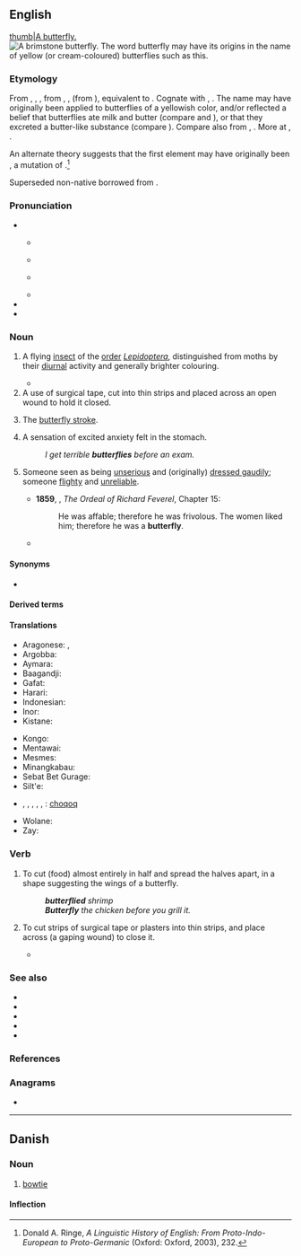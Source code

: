 ==English==
{{commons|Butterfly}}
{{was wotd|2006|January|23}}
{{wikipedia}}
[[image:Polygonia c-album Weinsberg 20070818.jpg|thumb|A butterfly.]]
[[File:Gonepteriyx rhamni.jpg|thumb|A [[w:brimstone butterfly|brimstone butterfly]]. The word ''butterfly'' may have its origins in the name of yellow (or cream-coloured) butterflies such as this.]]

===Etymology===
From {{inh|en|enm|buterflie}}, {{m|enm|butturflye}}, {{m|enm|boterflye}}, from {{inh|en|ang|butorflēoge}}, {{m|ang|buttorflēoge}}, {{m|ang|buterflēoge}} (from {{m|ang|butere||butter}}), equivalent to {{compound|en|butter|fly}}. Cognate with {{cog|nl|botervlieg}}, {{cog|de|Butterfliege||butterfly}}. The name may have originally been applied to butterflies of a yellowish color, and/or reflected a belief that butterflies ate milk and butter (compare {{cog|de|Molkendieb||butterfly|lit=whey thief}} and {{cog|nds|Botterlicker||butterfly|lit=butter-licker}}), or that they excreted a butter-like substance (compare {{cog|nl|boterschijte||butterfly|lit=butter-shitter}}). Compare also {{cog|de|Schmetterling}} from {{m|de|Schmetten||cream}}, {{cog|nds-de|Bottervögel|t=butterfly|lit=butter-fowl}}. More at {{l|en|butter}}, {{l|en|fly}}.

An alternate theory suggests that the first element may have originally been {{m|ang||butor-|beater}}, a mutation of {{m|ang|bēatan||to beat}}.<ref>Donald A. Ringe, ''A Linguistic History of English: From Proto-Indo-European to Proto-Germanic'' (Oxford: Oxford, 2003), 232.</ref>

Superseded non-native {{noncog|enm|papilion|t=butterfly}} borrowed from {{noncog|fro|papillon|t=butterfly}}.

===Pronunciation===
* {{IPA|en|/ˈbʌtə(ɹ)flaɪ/}}
** {{a|US|CA}} {{IPA|en|[ˈbʌɾɚflaɪ]}}
** {{audio|en|en-ca-butterfly.ogg|Audio (CA)}}
** {{a|UK}} {{IPA|en|[ˈbʌtəflaɪ]}}
** {{audio|en|En-uk-a butterfly.ogg|Audio (RP)}}
* {{audio|en|en-au-butterfly.ogg|Audio (AU)}}
* {{rhymes|en|aɪ}}

===Noun===
{{en-noun}}

# {{senseid|en|Q11946202}}A flying [[insect]] of the [[order]] ''[[Lepidoptera]]'', distinguished from moths by their [[diurnal]] activity and generally brighter colouring. {{defdate|from 11th c.}}
#* {{RQ:Lawrence Phoenix|chapter=[Autobiographical Fragment]|page=836|passage=It is true. I am like a '''butterfly''', and I shall only live a little while.}}
# A use of surgical tape, cut into thin strips and placed across an open wound to hold it closed.
#: {{ux|en|'''butterfly''' tape}}
# {{senseid|en|Q245249}}{{lb|en|swimming}} The [[butterfly stroke]]. {{defdate|from 20th c.}}
# {{lb|en|in plural}} A sensation of excited anxiety felt in the stomach.
#: ''I get terrible '''butterflies''' before an exam.''
# {{lb|en|now|rare}} Someone seen as being [[unserious]] and (originally) [[dress#Verb|dressed ]] [[gaudily]]; someone [[flighty]] and [[unreliable]]. {{defdate|from 17th c.}}
#* '''1859''', {{w|George Meredith}}, ''The Ordeal of Richard Feverel'', Chapter 15:
#*: He was affable; therefore he was frivolous. The women liked him; therefore he was a '''butterfly'''.
#* {{quote-book|en|year=1897|author=Henry James|title=What Maisie Knew|passage=The day came indeed when her breathless auditors learnt from her in bewilderment that what ailed him was that he was, alas, simply not serious. Maisie wept on Mrs. Wix's bosom after hearing that Sir Claude was a '''butterfly'''{{nb...}}.}}

====Synonyms====
* {{l|en|lep}}

====Derived terms====
{{der3|en|butterflies in one's stomach
|[[butterfly agave]] ({{taxlink|Agave potatorum|species}})
|butterfly ballot
|butterfly banners
|{{vern|butterfly bat}} ({{taxlink|Glauconycteris variegata|species|ver=200622}})
|butterfly bomb
|{{l|en|butterfly bush}} (see [[buddleia]] or [[buddleja]])
|butterfly chair
|[[butterfly clam]] ({{taxlink|Ellipsaria lineolata|species|ver=200622}})
|{{l|en|butterfly collector}} (see [[lepidopterist]] or [[lepidopterology]])
|{{vern|butterfly cod}} ({{taxlink|Pterois|genus|ver=200622}} spp.)
|[[butterfly crab]] ({{taxlink|Cryptolithodes typicus|species}})
|butterfly dam
|butterfly damper
|butterfly effect
|[[butterfly fish]]
|{{vern|butterfly flower}} (see [[schizanthus]])
|butterfly hinge
|butterfly keyboard
|butterfly knife
|butterfly knot
|{{vern|butterfly lily}} ({{taxlink|Hedychium coronarium|species|ver=200622}})
|{{vern|butterfly mussel}}
|butterfly net
|{{l|en|butterfly nut}} ([[wing nut]])
|{{vern|butterfly orchid}}
|butterfly pea
|{{vern|butterfly plant}} ({{taxlink|Carallia brachiata|species|ver=200622}})
|[[butterfly ray]] ({{taxlink|Gymnuridae|family}})
|{{vern|butterfly shell}}
|butterfly stitch
|{{l|en|butterfly stroke}} (swimming)
|butterfly table
|{{vern|butterfly tulip}}
|butterfly valve
|[[butterfly weed]] (''{{ll|mul|Asclepias tuberosa}}'')
|butterfly window
|float like a butterfly
|[[peacock butterfly]]
|social butterfly
}}

====Translations====
<!-- The names of some of the following languages seem a bit spurious; this probably needs to be dealt with eventually. -->
{{trans-top|id=Q11946202|insect}}
{{multitrans|data=
* Abaza: {{tt|abq|лымхӏарыгӏв}}
* Abkhaz: {{tt|ab|аԥарԥалыкь}}, {{tt|ab|ахьчԥаԥыр|alt=ахьчҧаҧыр}}
* Acatepec Me'phaa: {{tt|tpx|pi̱jpí}}
* Adja: {{tt|ajg|pkolinouhoin}}
* Adnyamathanha: {{tt|adt|vurruka}}
* Adyghe: {{tt|ady|хьэтӏрэпӏый}} {{qualifier|Shapsug}}, {{tt|ady|хьампӏырашъу}} {{qualifier|Temgoy}}, {{tt|ady|хьэнтӏэрэпӏый}} {{qualifier|Abzakh}}
* Afrikaans: {{tt|af|skoenlapper}}
* Ainu: {{tt|ain|ヘポラㇷ゚|tr=heporap}}, {{tt|ain|マレゥレゥ|tr=marewrew}}
* Akan:
*: Twi: {{tt|ak|afafantɔ}}
* Alabama: {{tt|akz|hakchoopàalpa}}
* Albanian: {{tt+|sq|flutur|f}}
* Amharic: {{tt|am|ቢራቢሮ}}
* Amis: {{tt|ami|adipangpang}}, {{tt|ami|'adipangpang}}
* Angami: {{tt|njm|zopruo}}
* Antillean Creole: {{tt|gcf|papiyòt}}
* Apache:
*: Western Apache: {{tt|apw|doolé}}
* Arabic: {{tt+|ar|فَرَاشَة|f}}
*: Algerian Arabic: {{t|arq|بوفرفطو}}, {{t|arq|بابيو}}
*: Egyptian Arabic: {{tt|arz|ابو دقيق|m|tr=ʾabu diʾīʾ}}, {{tt|arz|فراش|m|tr=farāš}}
*: Gulf Arabic: {{tt|afb|طرفشانة|m|tr=ṭerfešaana}}
*: Hijazi Arabic: {{tt|acw|فراشة|f|tr=farāša}}
*: Moroccan Arabic: {{tt|ary|فراشة|f|tr=farāša}}, {{t|ary|فرططو|m|tr=farṭuṭṭu}}
*: Tunisian Arabic: {{tt|aeb|فرططو|tr=farṭaṭṭu}}
* Aragonese: {{tt|an|paxarela|f}}, {{tt|an|volandrina|f}}, {{tt|an|palometa|f}}, {{tt|an|pamparola|f}}, {{tt|an|bombolón|m}}
* Araki: {{tt|akr|p̈ep̈e}}
* Arapaho: {{tt|arp|nihˀoːteibeihiː}}
* Armenian: {{tt+|hy|թիթեռ}}, {{tt|hy|մաշկաթիթեղ}} {{qualifier|dialectal}}
*: Old Armenian: {{tt|xcl|թիթեռն}}
* Aromanian: {{tt|rup|flituru|m}}
* Assamese: {{tt|as|পখিলা}}
* Asturian: {{tt+|ast|mariposa|f}}, {{tt+|ast|pumarina|f}}
* Ateso: {{tt|teo|eporiporit}}
* Atikamekw: {{tt|atj|kwakwapicic}}
* Avar: {{tt|av|кӏалкӏучӏ|sc=Cyrl}}
* Aymara: {{tt|ay|pilpintu}}
* Azerbaijani: {{tt+|az|kəpənək}}, {{tt+|az|pərvanə}}
* Balinese: {{tt|ban|kupu-kupu}}
* Bambara: {{tt|bm|dimago}}, {{tt|bm|npɛrɛnpɛrɛ}}, {{tt|bm|nfirinfirin}}, {{tt|bm|afúntúnkpεkpε}}
* Bandjalang: {{tt|bdy|banjalahm}}
* Baniwa: {{tt|bwi|makaru}}
* Bashkir: {{tt|ba|күбәләк}}
* Basque: {{tt+|eu|tximeleta}}, {{tt+|eu|pinpilinpauxa}}, {{tt+|eu|inguma}}, {{tt|eu|marisorgin}}, {{tt+|eu|pinpirin}}, {{tt+|eu|jainkoilo}}, {{tt|eu|txipirrita}}
* Bats: {{tt|bbl|პეპელ}}
* Bau Bidayuh: {{tt|sne|karimunuo}}
* Belarusian: {{tt+|be|матылёк|m}}, {{tt|be|маты́ль|m}}
* Bengali: {{tt+|bn|প্রজাপতি}}
* Bikol Central: {{tt|bcl|kalibangbang}}
* Binukid: {{tt|bkd|kalibangbang}}
* Bouyei: {{tt|pcc|mbucmbax}}
* Breton: {{tt+|br|balafenn|f}}
* Brooke's Point Palawano: {{tt|plw|babang}}
* Bulgarian: {{tt+|bg|пеперу́да|f}}
* Burmese: {{tt+|my|လိပ်ပြာ|sc=Mymr}}
* Buryat: {{tt|bua|эрбээхэй}}
* Caddo: {{tt|cad|banús}}
* Carrier: {{tt|crx|tsangwelht'ah}}
* Catalan: {{tt+|ca|papallona|f}}, {{qualifier|dialectal|dated}} {{tt|ca|papalló|m}}, {{qualifier|dialectal}} {{tt|ca|papaió|m}}, {{qualifier|dialectal}} {{tt|ca|babaiana|f}}, {{qualifier|dialectal}} {{tt+|ca|paloma|f}}, {{qualifier|dialectal}} {{tt+|ca|palometa|f}}
* Cebuano: {{tt|ceb|alibangbang}}, {{tt|ceb|kabakaba}}
* Central Atlas Tamazight: {{tt|tzm|ⵉⴱⵍⵉⵍⵍⵉ}}
* Central Dusun: {{tt|dtp|kolibambang}}
* Central Mazahua: {{tt|maz|xefi}}
* Central Sierra Miwok: {{tt|csm|hól·ok·iṭiwa-}}
* Ch'orti': {{tt|caa|pehpem}}, {{tt|caa|pehpim}}
* Chamicuro: {{tt|ccc|kamajto}}
* Chamorro: {{tt|ch|ababang}}
* Chechen: {{tt|ce|полла|sc=Cyrl}}
* Cheke Holo: {{tt|mrn|naʼalo}}
* Cherokee: {{tt|chr|ᎧᎹᎹ}}
* Cheyenne: {{tt|chy|hevávȧhkema}}
* Chichicapan Zapotec: {{tt|zpv|bidxiidxi}}
* Chinese:
*: Cantonese: {{tt|yue|蝴蝶|tr=wu4 dip6-2|sc=Hani}}
*: Dungan: {{tt|dng|хўте}}
*: Gan: {{tt|gan|蝴蝶|tr=fu4 tiet}}
*: Hakka: {{tt|hak|揚蝶仔|sc=Hani}}, {{tt|hak|扬蝶仔|tr=yòng-ya̍k-é, yòng-ya̍p-é|sc=Hani}}
*: Jin: {{tt|cjy|蝴蝶|tr=hu1 dieh5}}
*: Mandarin: {{tt+|cmn|蝴蝶|tr=húdié|sc=Hani}}
*: Min Dong: {{tt|cdo|蝴蝶|tr=hù-diĕk|sc=Hani}}
*: Min Nan: {{tt+|nan|蝶仔|tr=ia̍h-á}}, {{tt+|nan|蝴蝶|tr=ô͘-tia̍p|sc=Hani}}, {{tt+|nan|尾蝶|tr=bóe-ia̍h, bé-ia̍h|sc=Hani}}, {{tt|nan|尾蝶仔|tr=bóe-ia̍h-á, bé-ia̍h-á|sc=Hani}}, {{tt|nan|蝶婆|tr=ia̍h-pô|sc=Hani}}
*: Wu: {{tt|wuu|蝴蝶|tr=hhu diq|sc=Hani}}
*: Xiang: {{tt|hsn|蝴蝶|tr=fu2 tie6}}
* Chipewyan: {{tt|chp|yágoli}}
* Choctaw: {{tt|cho|hatapushik}}
* Chol: {{tt|ctu|pejpem}}
* Chukchi: {{tt|ckt|ӄопаԓготкочьын|tr=qopalgotkoč'yn}}
* Chuukese: {{tt|chk|nipwisipwis}}
* Chuvash: {{tt|cv|лӗпӗш}}
* Coatecas Altas Zapotec: {{tt|zca|mitet}}
* Cornish: {{tt|kw|tykki Duw|m}}
* Creek: {{tt|mus|tvffolupv}}
* Crimean Tatar: {{tt|crh|köbelek}}
* Cupeño: {{tt|cup|malvel}}
* Czech: {{tt+|cs|motýl|m}}
* Dakota: {{tt|dak|kimimina}}
* Danish: {{tt+|da|sommerfugl|c}}, {{tt|da|sommerflue}} {{qualifier|North Jutland}}, {{tt|da|skurvefugl}} {{qualifier|South Jutland}}
* Dargwa: {{tt|dar|къабулдан}}
* Darkinjung: {{tt|xda|burrudir}}
* Dhivehi: {{tt|dv|ކޮކާ|sc=Thaa}}
* Dhuwal: {{tt|dwu|buurnba}}
* Dieri: {{tt|dif|karlipilhi}}
* Dolgan: {{tt|dlg|лөрүө|tr=lörüö}}
* Dupaningan Agta: {{tt|duo|lelle}}, {{tt|duo|lollo}}
* Dutch: {{qualifier|neutral}} {{tt+|nl|vlinder|m}}; {{qualifier|dated}} {{tt+|nl|kapel|f}}, {{tt|nl|pepel|m}}, {{tt|nl|vijfwouter|m}}; {{qualifier|archaic}} {{tt|nl|boterschijte|f}}, {{tt|nl|botervlieg|f}}, {{tt|nl|pennenvogel|m}}, {{tt+|nl|schoenlapper|m}}, {{tt|nl|zomervogel|m}}; {{qualifier|poetic}} {{tt|nl|fladderaar|m}}
* Eastern Bontoc: {{tt|ebk|fob-ollo}}
* Elfdalian: {{tt|ovd|fyörolder|m}}
* Emilian: {{tt|egl|parpàja|f}}
* Erzya: {{tt|myv|нимиляв}}
* Esperanto: {{tt+|eo|papilio}}
* Estonian: {{tt+|et|liblikas}}
* Evenki: {{tt|evn|лэрэдэ}}, {{tt|evn|авава}}
* Ewe: {{tt|ee|dyekpakpa}}
* Faroese: {{tt|fo|firvaldur|m}}, {{tt|fo|summarfuglur|m}}, {{tt|fo|fiðrildi|n}}
* Fijian: {{tt+|fj|bebe}}
* Finnish: {{tt+|fi|perhonen}}
* Fon: {{tt|fon|afúntúnkpεkpε}}, {{tt|fon|awɛwɛ}}
* French: {{tt+|fr|papillon|m}}
* Friulian: {{tt|fur|pavee|f}}
* Fula: {{tt|ff|pucharlar}} {{qualifier|Guinée Conakry}}, {{tt|ff|bidilallah}} {{qualifier|Mauritania}}, {{tt|ff|bedelallah}}, {{tt|ff|palapala}} {{qualifier|Sierra Leone}}, {{tt|ff|lilldeh}}
* Gagauz: {{tt|gag|kelebek}}
* Galician: {{tt|gl|bolboreta|f}}, {{tt|gl|volvoreta|f}}, {{tt|gl|barboleta|f}}, {{tt|gl|avelaíña|f}}, {{tt|gl|andola|f}}, {{tt|gl|volalla|f}}
* Gamilaraay: {{tt|kld|balabalaa}}
* Gen: {{tt|gej|abèbe}}, {{tt|gej|abè}}, {{tt|gej|abey}}
* Georgian: {{tt|ka|პეპელა}}
* German: {{tt+|de|Schmetterling|m}}, {{qualifier|poetic}} {{tt+|de|Falter|m}}, {{tt+|de|Tagfalter|m}}
*: Alemannic German: {{tt|gsw|Summervogel|m}}
*: Pennsylvania German: {{tt|pdc|Fleddermaus|f}}
* Gong: {{tt|ugo|ลาบู้}}
* Gooniyandi: {{tt|gni|malimali}}
* Greek: {{tt+|el|πεταλούδα|f}}, {{tt+|el|ψυχή|f}}
*: Ancient: {{tt|grc|σητόδοκις|f}}, {{tt|grc|ψυχή|f}}
* Greenlandic: {{tt|kl|pakkaluaq}}, {{tt|kl|utsuppaluaq}}
* Guaraní: {{tt|gn|panambi}}
* Guerrero Amuzgo: {{tt|amu|kítzë}}
* Gujarati: {{tt|gu|પતંગિયું|n}}, {{tt|gu|ફૂદું|n}}
* Gutnish: {{tt|gmq-gut|fjädavall|m}}, {{tt|gmq-gut|fjädurhalldi|m}}, {{tt|gmq-gut|fjädaralld|m}}
* Hadiyya: {{tt|hdy|birabira}}
* Haitian Creole: {{tt|ht|papiyon}}
* Haiǁom: {{tt|hgm|abuxare}}
* Hausa: {{tt|ha|balebale}}, {{tt|ha|bude littafi}}, {{tt|ha|malam bu'de littafi}}
* Hawaiian: {{tt|haw|pulelehua}}
* Hebrew: {{tt+|he|פַּרְפַּר|m|tr=parpar}}
* Heiltsuk: {{tt|hei|hḷúlu}}
* Hidatsa: {{tt|hid|abóoga}}
* Hiligaynon: {{tt|hil|alibangbang}}
* Hindi: {{tt+|hi|तितली|f}}
* Hopi: {{tt|hop|masivie}}, {{tt|hop|poliwe}}
* Huichol: {{tt|hch|kɨpí}}
* Hungarian: {{tt+|hu|pillangó}}, {{tt+|hu|lepke}}
* Hupa: {{tt|hup|kidiwisčeˀ}}
* Icelandic: {{tt+|is|fiðrildi|n}}
* Idi: {{tt|idi|kwendere}}
* Ido: {{tt+|io|papiliono}}
* Igbo: {{tt|ig|olookolombooka}}
* Ila: {{tt|ilb|inkongolo}}, {{tt|ilb|sikapempenya}}
* Ilocano: {{tt|ilo|kulibangbang}}
* Indonesian: {{tt+|id|kupu-kupu}}, {{tt|id|rama-rama}}
* Ineseño: {{tt|inz|ˀayatulutul}}
* Ingush: {{tt|inh|кӏормац}}
* Interlingua: {{tt|ia|papilion}}
* Interlingue: {{tt|ie|papilion}}
* Inuktitut: {{tt|iu|ᑕᕐᕋᓕᑭᑖᖅ|sc=Cans}}
* Inupiaq: {{tt|ik|taqalukisaq}}
* Irish: {{tt+|ga|féileacán|m}}
* Italian: {{tt+|it|farfalla|f}}
* Italiot Greek: {{tt|grk-ita|ajarài|n}}
* Itelmen: {{tt|itl|вэвэчӽ|tr=vevečχ}}
* Ivatan: {{t|ivv|kodibabang}}
* Jakaltek: {{tt|jac|nam}}
* Japanese: {{tt+|ja|蝶々|tr=ちょうちょう, chōchō}}, {{tt+|ja|蝶|tr=ちょう, chō}}, {{tt+|ja|蝴蝶|tr=こちょう, kochō}}, {{tt+|ja|チョウ|tr=chō|sc=Jpan}}
* Jarawa: {{tt|anq|peʈpel}}
* Javanese: {{tt+|jv|kupu}}
* Kabardian: {{tt|kbd|хьэндырабгъуэ}}
* Kabuverdianu: {{tt|kea|gorgoleta}}
* Kabyle: {{tt|kab|aferṭeṭṭu|m}}
* Kalagan: {{tt|kqe|karibangbang}}
* Kalmyk: {{tt|xal|эрвәкә|sc=Cyrl}}
* Kamba: {{tt|kam|kimbalut'ya}}
* Kanakanabu: {{tt|xnb|ta'anna}}
* Kannada: {{tt+|kn|ಚಿಟ್ಟೆ}}, {{tt+|kn|ಹಾತೆ}}
* Kapampangan: {{tt|pam|talúbang}}
* Karachay-Balkar: {{tt|krc|дибилдирик|tr=dibildirik}}, {{tt|krc|гёбелекке|tr=göbelekke}}
* Karaim: {{tt|kdr|kebalak}}
* Karakalpak: {{tt|kaa|gu‘belek}}
* Karelian: {{tt|krl|liipukkaine}}
* Karok: {{tt|kyh|xatimniim}}
* Kashmiri: {{tt|ks|پَنہٕ پونٛپُر}}
* Kashubian: {{tt|csb|mòtil|m}}
* Kaurna: {{tt|zku|pilyapilya}}
* Kazakh: {{tt|kk|елбелек}}, {{tt|kk|кёбелек}}
* Khakas: {{tt|kjh|ӧрбекей}}, {{tt|kjh|хубаған}}
* Khmer: {{tt+|km|មេអំបៅ}}
* Kikuyu: {{tt|ki|kĩĩhuruta|c7}}
* Kimaragang: {{tt|kqr|kolibambang}}
* Klallam: {{tt|clm|ƛ̕aʔƛ̕ápt}}
* Koasati: {{tt|cku|hacokpalpa}}
* Komi-Permyak: {{tt|koi|бобув}}
* Kongo: {{tt|kg|lumbembambemba}}
* Konkani: {{tt|kok|tr=pakho}}
* Konni: {{tt|kma|kpanjabi}}
* Korean: {{tt+|ko|나비}}
* Krobu: {{tt|kxb|kutuu}}
* Kumyk: {{tt|kum|гюмелек}}, {{tt|kum|гёбелек}}
* Kunigami: {{tt|xug|タベールー|tr=tabērū}}
* Kurdish:
*: Central Kurdish: {{tt|ckb|پەپوولە}}
*: Northern Kurdish: {{tt+|kmr|pelatînk|f}}, {{tt|kmr|sepirek}}, {{tt+|kmr|pirpirok}}
* Kwanyama: {{tt|kj|onanga}}
* Kwara'ae: {{tt|kwf|bébe}}
* Kyrgyz: {{tt+|ky|көпөлөк}}
* Lachixío Zapotec: {{tt|zpl|biti}}
* Lak: {{tt|lbe|чӏимучӏали}}, {{tt|lbe|цӏицӏимкӏала}}
* Lakota: {{tt|lkt|kimimila}}
* Lamba: {{tt|lam|ici-pempele}}
* Lao: {{tt+|lo|ແມງກະເບື້ອ}}
* Latgalian: {{tt|ltg|tauriņs|m}}, {{tt|ltg|lipiņs|m}}
* Latin: {{tt+|la|pāpiliō|m}}
* Latvian: {{tt|lv|taurenis}}
* Lenje: {{tt|leh|limpempele}}
* Lezgi: {{tt|lez|чепелукь}}
* Limburgish: {{tt|li|zómmersvleeg|f}}
* Limos Kalinga: {{tt|kmk|kullapoy}}
* Lingala: {{tt|ln|kipouzala|c9a|c10a}}, {{tt|ln|mpornboli|c9|c10}}
* Lithuanian: {{tt+|lt|drugys|m}}, {{tt|lt|drugelis|m}}, {{tt|lt|peteliškė|f}}
* Livonian: {{tt|liv|libālabā}}, {{tt|liv|liblabbiņ}}, {{tt|liv|liepālinki}}, {{tt|liv|liepālind}}
* Lombard: {{tt|lmo|parpai|m}}
* Low German:
*: Dutch Low Saxon: {{tt|nds-nl|pennevoegel}} {{qualifier|Achterhoeks, Drents, Sallands, Stellingwerfs, Twents, Urkers, Veluws}}, {{tt|nds-nl|vlinder}} {{qualifier|Achterhoeks, Drents, Gronings, Sallands, Stellingwerfs, Twents, Veluws}}; {{tt|nds-nl|bottervliege}} {{qualifier|Gronings, Sallands}}, {{tt|nds-nl|bottervoegel}} {{qualifier|Gronings, Sallands, Twents}}, {{tt|nds-nl|kepelle}} {{qualifier|Twents, Veluws}}, {{tt|nds-nl|zoemervoegel}} {{qualifier|Achterhoeks, Twents}}
*: German Low German: {{tt|nds-de|Bottervagel|m}}, {{tt|nds-de|Sommervagel|m}}; {{tt|nds-de|Botterlicker|m}}, {{tt|nds-de|Fleerling|m}}; {{tt|nds-de|Sommerlott|m}}; {{tt|nds-de|Pennvogel|m}}, {{tt|nds-de|Bottervögel|m}}
* Luba-Kasai: {{tt|lua|bulubulu}}
* Lubuagan Kalinga: {{tt|knb|kullapoy}}
* Luganda: {{tt|lg|ekiwojjolo|c7|c8}}
* Luhya: {{tt|luy|likuyukuyu}}
{{trans-mid}}
* Luo: {{tt|luo|oguyo}}
* Luxembourgish: {{tt+|lb|Päiperlek|m}}, {{tt|lb|Mëllerchen|m}}, {{tt|lb|Millermoler|m}}
* Maasai: {{tt|mas|ɔsámpúrimpúri}}
* Macanese: {{tt|mzs|copo-copo}}
* Macedonian: {{tt|mk|пеперутка|f}}, {{tt|mk|пеперуга|f}}
* Majang: {{tt|mpe|bimbilo}}
* Malagasy: {{tt+|mg|lolo}}
* Malay: {{tt|ms|kupu-kupu}}, {{tt|ms|rama-rama}}
* Malayalam: {{tt+|ml|ചിത്രശലഭം}}, {{tt+|ml|പൂമ്പാറ്റ}}
* Maltese: {{tt|mt|farfett|m}}
* Mam: {{tt|mam|paki'l}}
* Manchu: {{tt|mnc|ᡤᡝᡶᡝᡥᡝ}}
* Mandingo: {{tt|man|vrievran}}
* Mandinka: {{tt|mnk|firifiroo}}
* Manobo: [[kelivangbang]]
* Mansaka: {{tt|msk|karibangbang}}
* Mansi: {{tt|mns|ла̄панты}}
* Manx: {{tt|gv|foillycan|m}}, {{tt|gv|follican|m}}, {{tt|gv|folican|m}}
* Maori: {{tt|mi|pēpepe}}, {{tt|mi|pepeke}}, {{tt|mi|pūrerehua}}, {{t|mi|wairua atua}}
* Mapudungun: {{tt|arn|jampvzkeñ}}
* Maranao: {{tt|mrw|paroparo}}
* Marathi: {{tt|mr|फुलपाखरू|n}}
* Mari:
*: Eastern Mari: {{tt|chm|лыве}}
* Masbatenyo: {{tt|msb|kulibangbang}}
* Matbat: {{tt|xmt|bimbompu}}
* Mauritian Creole: {{tt|mfe|papiyon}}
* Maykulan: {{tt|mnt|pardirr}}
* Mazanderani: {{tt|mzn|پاپلی|tr=pâpëli}}
* Mekeo: {{tt|mek|fefe}}, {{tt|mek|fefe-fefe}}, {{tt|mek|pepeo}} {{qualifier|West Mekeo}}
* Mende: {{tt|men|buwa}}
* Mezquital Otomi: {{tt|ote|tu̱mu̱}}
* Mi'kmaq: {{tt|mic|mimiges|an}}
* Middle Dutch: {{tt|dum|vīveltre}}
* Middle English: {{tt|enm|buterflie}}
* Middle High German: {{tt|gmh|vīvalter}}
* Mingo: {{tt|iro-min|utsiˀtsnôwê}}
* Mingrelian: {{tt|xmf|ფარფალი}}
* Mirandese: {{tt|mwl|paixarina|f}}
* Miwok: [[kiṭīlah]]
* Miyako: {{tt|mvi|チョーチョー|tr=chōchō}}
* Mohawk: {{tt|moh|tsiktsinēnsawen}}
* Moksha: {{tt|mdf|мелав}}
* Mongolian: {{tt+|mn|эрвээхэй}}
* Montagnais: {{tt|moe|kuakuapishish}}
* Montana Salish: {{tt|fla|kʷelùlegu}}
* Moore: {{tt|mos|pilimpiko}}, {{tt|mos|abaga}}
* Mopan Maya: {{tt|mop|pempem}}
* Motu: {{tt|meu|kau-bebe}}
* Mudburra: {{tt|dmw|marlimarlirni}}
* Muong: {{tt|mtq|bươm bưởm}}
* Murrinh-Patha: {{tt|mwf|manman}}
* Nafaanra: {{tt|nfr|kaambɛɛlɛ}}
* Nahuatl:
*: Central Huasteca: {{tt|nch|papalotl}}
*: Classical: {{tt+|nah|papalotl}}
*: Morelos: {{tt|nhm|papalotl}}
*: Tetelcingo: {{tt|nhg|pöpölutl}}
*: Zacatlán-Ahuacatlán-Tepetzintla: {{tt|nhi|papalotl}}
* Nanai: {{tt|gld|кокони|tr=kokoni}}, {{tt|gld|чакини|tr=čakini}}
* Nanticoke: {{tt|nnt|aumawncohunt}}
* Nauruan: {{tt|na|iyewaeoe}}
* Navajo: {{tt|nv|kʼaalógii}}
* Neapolitan: {{tt|nap|palomma|f}}
* Nepali: {{tt|ne|पुतली}}
* Ngaju: {{tt|nij|kakupo}}
* Ngiyambaa: {{tt|wyb|pilyu-pilyuka}}
* Nogai: {{tt|nog|куьпелек}}
* Norman: {{tt|nrf|papillote|f}} {{qualifier|Jersey}}
* Northern Catanduanes Bicolano: {{tt|cts|karibangbang}}
* Northern Kankanay: {{tt|xnn|palikwawa}}
* Northern Ndebele: {{tt|nd|ivevane|c5|c6}}
* Northern Paiute: {{tt|pao|tsoapu}}
* Northern Pomo: {{tt|pej|ʔuytʰoktok}}
* Northern Sotho: {{tt|nso|serurubele}}
* Norwegian:
*: Bokmål: {{tt+|nb|sommerfugl|m}}
*: Nynorsk: {{tt|nn|sommarfugl|m}}, {{tt|nn|sumarfugl|m}}, {{tt+|nn|fivreld|n}}, {{tt+|nn|fivrelde|n}}, {{tt|nn|marihøne|f}} {{qualifier|some dialects}}
* Novial: {{tt|nov|papilione}}
* Nyunga: {{tt|nys|bataplai}}, {{tt|nys|bindi bindi}}, {{tt|nys|ban-ban}}
* Nzadi: {{tt|nzd|ipááfǔl}}
* Nǀuu: {{tt|ngh|purukutsi}}
* O'odham: {{tt|ood|hohokimal}}
* Occitan: {{tt+|oc|parpalhòl|m}}, {{tt|oc|parpalhòc|m}}, {{tt+|oc|parpalhon|m}}
* Ojibwe: {{tt|oj|memengwaa}}
* Okinawan: {{tt|ryu|はべる|tr=haberu}}
* Old English: {{tt+|ang|fīfealde|f}}, {{tt|ang|buterflēoge|f}}
* Old High German: {{tt|goh|fīfaltra}}, {{tt|goh|fīfaltara}}
* Old Norse: {{tt|non|fīfrildi}}
* Old Saxon: {{tt|osx|fīfoldara}}
* Oriya: {{tt+|or|ପ୍ରଜାପତି}}
* Oromo: {{tt|om|biillaacha}}
* Ossetian: {{tt|os|гӕлӕбу}}
* Paiwan: {{tt|pwn|kalidrungudrungulj}}
* Palantla Chinantec: {{tt|cpa|chi²tsǿ²}}
* Palauan: {{tt|pau|bangikoi}}
* Papiamentu: {{tt|pap|barbulètè}}, {{tt|pap|barbulèt}}
* Pashto: {{tt|ps|شاپرک|m|tr=šāparák}}, {{tt+|ps|پروانه|f|tr=parwāná}}, {{tt|ps|پتنګ|m|tr=patáng}}
* Persian: {{tt+|fa|پروانه|tr=parvâne}}, {{tt|fa|پرپروک|tr=perperuk}}, {{tt+|fa|شوپرک|tr=šowparak}} {{qualifier|[[Dari]]}}
* Phuthi: {{tt|bnt-phu|sirûrûbëlë|c7|c8}}
* Pipil: {{tt|ppl|papalut}}
* Pirahã: {{tt|myp|sibíoí}}
* Pitjantjatjara: {{tt|pjt|pinta-pinta}}
* Plains Cree: {{tt|crk|ᑲᒫᒪᐠ}}, {{tt|crk|kamâmak}}
* Plautdietsch: {{tt|pdt|Sommavoagel|n}}
* Polish: {{tt+|pl|motyl|m}}
* Portuguese: {{tt+|pt|borboleta|f}}, {{tt+|pt|panapaná|m}} {{qualifier|Brazil}}
* Punjabi: {{tt|pa|ਤਿਤਲੀ|f}}
* Purepecha: {{tt|pua|parakata}}
* Quechua: {{tt|qu|pillpintu}}
* Romani: {{tt|rom|lepetka}}
* Romanian: {{tt+|ro|fluture|m}}
* Romansch: {{tt|rm|spler|m}}, {{tt|rm|tgiralla|f}}, {{tt|rm|tschitta|f}}
* Russian: {{tt+|ru|ба́бочка|f}}, {{tt+|ru|мотылёк|m}}, {{tt+|ru|моты́ль|m}}
* Rwanda-Rundi:
*: Kinyarwanda: {{tt|rw|ikinyugunyugu|c7|c8}}
* S'gaw Karen: {{tt|ksw|စီးကပ့ၤ}}, {{tt|ksw|စီၤကပ့ၤ}}
* Saanich: {{tt|str|sk̕ʷəw̕lex̣əʔ}}
* Sami:
*: Kildin Sami: {{tt|sjd|а̄льп}}
*: Northern Sami: {{tt|se|beaiveloddi}}
* Samoan: {{tt|sm|pepe}}
* Sanskrit: {{tt+|sa|पतंगम}}, {{tt+|sa|शलभ|m}}
* Santali: {{tt|sat|ᱯᱤᱯᱲᱤᱚᱝ|sc=Olck}}
* Saramaccan: {{tt|srm|adömítö}}, {{tt|srm|azöbítötö}}
* Sardinian: {{tt|sc|mariavolavola|m}}
* Saterland Frisian: {{tt|stq|Flitterke|f}}
* Scanian: {{tt|gmq-scy|sømmarfuğl|m}}
* Scots: {{tt|sco|butterflee}}
* Scottish Gaelic: {{tt|gd|dearbadan-de|m}}, {{tt+|gd|dealan-dè|m}}
* Serbo-Croatian:
*: Cyrillic: {{tt|sh|ле̏птӣр|m|sc=Cyrl}}
*: Roman: {{tt+|sh|lȅptīr|m}}
* Seri: {{tt|sei|seenel}}
* Seychellois Creole: {{tt|crs|papiyon}}
* Shipibo-Conibo: {{tt|shp|pempén}}
* Shona: {{tt|sn|shavishavi}}
* Shoshone: {{tt|shh|a'yapodoongi}}, {{tt|shh|a'ipputoonkih}} {{qualifier|Western Shoshoni}}
* Sicilian: {{tt+|scn|parpagghiuni|m}}
* Sidamo: {{tt|sid|bilach'a}}
* Silesian: {{tt|szl|szmaterlok|m}}
* Sindhi: {{tt+|sd|پوپٽ|m|tr=popaṭu}}
* Sinhalese: {{tt|si|සමනළ}}, {{tt|si|සමනලයා}}
* Slovak: {{tt+|sk|motýľ|m}}
* Slovene: {{tt+|sl|metulj|m}}
* Somali: {{tt|so|balanbaalis|f}}, {{tt|so|babbisjinni|m}}
* Sorbian:
*: Lower Sorbian: {{tt|dsb|mjatel|m}}
*: Upper Sorbian: {{tt|hsb|mjetel|m}}
* Sotho: {{tt|st|sororomele}}, {{tt+|st|serurubele}}
* Southern Altai: {{tt|alt|кӧбӧлӧк}}
* Southern Amami-Oshima: {{tt|ams|ハブぃラ|tr=habïra}}
* Southern Kalinga: {{tt|ksc|ullapoy}}
* Spanish: {{tt+|es|mariposa|f}}
* Sranan Tongo: {{tt|srn|kapelka}}
* Sumerian: {{tt|sux|𒄵|tr=giriš}}
* Sundanese: {{tt|su|kukupu}}
* Susu: {{tt|sus|chuani}}
* Svan: {{tt|sva|პერპელ}}
* Swahili: {{tt+|sw|kipepeo|c7|c8}}
* Swazi: {{tt|ss|luvivane|c11|c10}}
* Swedish: {{tt+|sv|fjäril|c}}, {{tt+|sv|dagfjäril|c}}
* Sylheti: {{tt|syl|ꠌꠇꠞ}}
* Tabasaran: {{tt|tab|ппазиппенд}}
* Tagalog: {{tt|tl|paruparo}}, {{tt|tl|mariposa}}
* Tagish: {{tt|tgx|lelā}}
* Tahitian: {{tt|ty|pepe}} {{qualifier|daytime}}, {{tt|ty|pūrehua}} {{qualifier|night}}
* Taita: {{tt|dav|kifurute}}
* Tajik: {{tt+|tg|шапалак}}, {{tt|tg|шабпара}}
* Tamil: {{tt+|ta|வண்ணத்துப்பூச்சி}}, {{tt+|ta|பட்டாம்பூச்சி}}
* Tat: {{tt|ttt|пелпелек|tr=pelpelek}}
* Tatar: {{tt+|tt|күбәләк}}
* Taíno: {{tt|tnq|tanama}}
* Tboli: {{tt|tbl|kbangi}}
* Telugu: {{tt|te|సీతాకోక చిలుక}}
* Tenango Otomi: {{tt|otn|tømø}}
* Tetum: {{tt|tet|kopukopu}}, {{tt|tet|kukulai}}
* Tewa: {{tt|tew|pojoaque}}
* Thai: {{tt+|th|ผีเสื้อ}}
* Tibetan: {{tt|bo|ཕྱེ་མ་ལེབ|sc=Tibt}}, {{tt|bo|ཕྱེ་ལེབ|sc=Tibt}}, {{tt|bo|ཅེམ་ཅེམ་མ}}
* Tigre: {{tt|tig|tsenblale}}
* Tigrinya: {{tt+|ti|ጽምብላሊዕ|sc=Ethi}}
* Tiruray: {{tt|tiy|kélibangbang}}
* Tiwi: {{tt|tiw|kwarikwaringa|f}}
* Tlingit: {{tt|tli|tleilóo}}
* Tofa: {{tt|kim|һебеген|tr=hebegen}}
* Tok Pisin: {{tt|tpi|bataplai}}, {{tt|tpi|bembe}}
* Tsonga: {{tt|ts|phapharati}}
* Tswana: {{tt|tn|serurubele|c7}}
* Tundra Nenets: {{tt|yrk|ламбрё|tr=lambrjo}}
* Tupinambá: {{tt|tpn|panama}}
* Turkish: {{tt+|tr|kelebek}}
* Turkmen: {{tt|tk|kebelek}}
* Tuvan: {{tt|tyv|ховаган}}
* Tzotzil: {{tt|tzo|pepen}}
* Udi: {{tt|udi|pepalak}}, {{tt|udi|phephalak}}
* Udihe: {{tt|ude|гэптэ|tr=gəptə}}
* Udmurt: {{tt|udm|бубыли}}
* Ukrainian: {{tt+|uk|мете́лик|m}}
* Urdu: {{tt|ur|تتلی|f|tr=titlī}}
* Urubú-Kaapor: {{tt|urb|iyenye}}, {{tt|urb|yenjè}}
* Urum: {{tt|uum|гомалака}}, {{tt|uum|гӧбелек}}, {{tt|uum|гӧмелек}}, {{tt|uum|гӱбелек}}, {{tt|uum|кӱбелек}}
* Usila Chinantec: {{tt|cuc|a¹seg⁴}}
* Uyghur: {{tt|ug|كېپىنەك|sc=ug-Arab}}
* Uzbek: {{tt+|uz|kapalak}}
* Veps: {{tt|vep|lipkaine}}
* Vietnamese: {{tt+|vi|bươm bướm}}, {{tt+|vi|bướm}}
* Vilamovian: {{tt|wym|mulkiadrymuł|m}}
* Virgin Islands Creole: {{tt|vic|zanimo}}
* Volapük: {{tt+|vo|pab}}
* Vurës: {{tt|msn|rōm}}
* Võro: {{tt|vro|tsibiläne}}, {{tt|vro|liblik}}
* Walloon: {{tt+|wa|påwion|m}}
* Waray-Waray: {{tt|war|alibangbang}}, {{tt|war|rapudapo}}
* Warlpiri: {{tt|wbp|cinci-maɭu-maɭu}}
* Wastek: {{tt|hus|lemtutu}}
* Welsh: {{tt|cy|pilipala|m}}, {{qualifier|colloquial}} {{tt+|cy|pili-pala}}, {{qualifier|standard}} {{tt+|cy|iâr fach yr haf}}, {{tt+|cy|glöyn byw|m}}, {{tt|cy|pilipalod|m-p}}
* West Coast Bajau: {{tt|bdr|kelebambang}}
* West Flemish: {{tt|vls|vlienders|m}}
* West Frisian: {{tt+|fy|flinter|c}}
* White Hmong: {{tt|mww|npooj npaim}}
* Wik-Mungkan: {{tt|wim|konkoniyang}}
* Wik-Ngathana: {{tt|wig|kalpakalpay}}
* Wiradhuri: {{tt|wrh|buuja-buuja}}
* Wolaytta: {{tt|wal|mukaw}}
* Wolof: {{tt|wo|lëpp-lëpp bi}}
* Xhosa: {{tt|xh|ibhabhathane|c5|c6}}
* Yakut: {{tt|sah|лыах}}, {{tt|sah|урумэччи}}
* Yaqui: {{tt|yaq|baiseeboli}}
* Yiddish: {{tt|yi|זומער־פֿייגעלע|n}}, {{tt|yi|פֿלאַטערל|n}}
* Yindjibarndi: {{tt|yij|gawarliwarli}}
* Yoruba: {{tt|yo|labalábá}}
* Yucatec Maya: {{tt|yua|péepen}}, {{tt|yua|peepem|alt=péepem}}
* Yup'ik: {{tt|esu|caqelngataq}}
* Yurok: {{tt|yur|werrp}}
* Yámana: {{tt|yag|yamostálla}}
* Zazaki: {{tt|zza|perperık|m}}, {{tt|zza|pılpılık}}, {{tt|zza|perpelek|f}}
* Zenzontepec Chatino: {{tt|czn|kwiylīxí}}
* Zhuang: {{tt|za|mbaj}}
* Zulu: {{tt+|zu|uvemvane|c11|c10}}
{{trans-bottom}}

{{trans-top|butterfly tape}}
* Czech: {{tt|cs|motýlek}}
* Finnish: {{tt|fi|perhoslaastari}}
{{trans-mid}}
* Swahili: {{tt+|sw|kipepeo}}
}}<!-- close {{multitrans}} -->
{{trans-bottom}}

{{trans-see|id=Q245249|swimming stroke|butterfly stroke}}

{{checktrans-top}}
* Aragonese: {{t-check|an|birabolas}}, {{t-check|an|pitazana}}
* Argobba: {{t-check|agj|billambilloot}}
* Aymara: {{t-check|ay|taparacu}}
* Baagandji: {{t-check|drl|bilyululijga}}
* Gafat: {{t-check|gft|billambilloot}}
* Harari: {{t-check|har|billambilloot}}
* Indonesian: {{t-check|id|angiak}}
* Inor: {{t-check|ior|billambilloot}}
* Kistane: {{t-check|gru|billambilloot}}
{{trans-mid}}
* Kongo: {{t-check|kg|lumbebeba}}
* Mentawai: {{t-check|mwv|angiak}}
* Mesmes: {{t-check|mys|billambilloot}}
* Minangkabau: {{t-check|min|angiak}}
* Sebat Bet Gurage: {{t-check|sgw|billambilloot}}
* Silt'e: {{t-check|stv|billambilloot}}
* {{ttbc|crt}}, {{ttbc|crq}}, {{ttbc|mca}}, {{ttbc|mzh}}, {{ttbc|mtp}}, {{ttbc|wlv}}: [[choqoq]]
* Wolane: {{t-check|wle|billambilloot}}
* Zay: {{t-check|zwa|billambilloot}}
{{trans-bottom}}

===Verb===
{{en-verb}}

# {{lb|en|transitive}} To cut (food) almost entirely in half and spread the halves apart, in a shape suggesting the wings of a butterfly.
#: '''''butterflied''' shrimp''
#: '''''Butterfly''' the chicken before you grill it.''
# {{lb|en|transitive}} To cut strips of surgical tape or plasters into thin strips, and place across (a gaping wound) to close it.
#* {{quote-book|en|year=2006|author=Paul Garber|title=Newton's Force|page=256|passage=After everyone had obeyed his commands, the lieutenant motioned for two medics that now appeared to enter the room and attend to Dr. Carter. They bandaged him up, '''butterflying''' some of the deeper gashes and gave him a couple of shots.}}

===See also===
* {{l|en|caterpillar}}
* {{l|en|flutterby}}
* {{l|en|moth}}
* {{l|en|Appendix: Animals}}
* {{l|en|Appendix:English collective nouns}}

===References===
<references/>

===Anagrams===
* {{anagrams|en|a=beflrttuy|flutterby}}

{{topics|en|Butterflies|Insects|Swimming}}

----

==Danish==

===Noun===
{{da-noun|en|}}

# [[bowtie]]

====Inflection====
{{da-noun-infl|en|}}